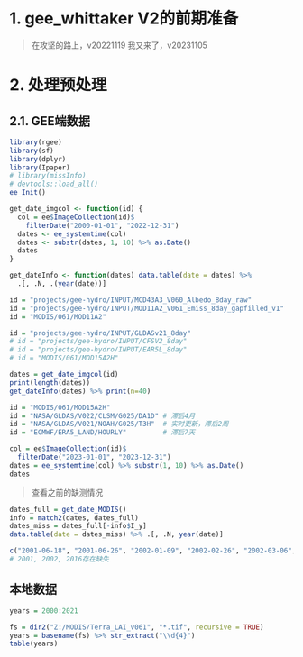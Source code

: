 # 1. gee_whittaker V2的前期准备

> 在攻坚的路上，v20221119
> 我又来了，v20231105

# 2. 处理预处理

## 2.1. GEE端数据

```r
library(rgee)
library(sf)
library(dplyr)
library(Ipaper)
# library(missInfo)
# devtools::load_all()
ee_Init()

get_date_imgcol <- function(id) {
  col = ee$ImageCollection(id)$
    filterDate("2000-01-01", "2022-12-31")
  dates <- ee_systemtime(col)
  dates <- substr(dates, 1, 10) %>% as.Date()
  dates
}

get_dateInfo <- function(dates) data.table(date = dates) %>% 
  .[, .N, .(year(date))]

id = "projects/gee-hydro/INPUT/MCD43A3_V060_Albedo_8day_raw"
id = "projects/gee-hydro/INPUT/MOD11A2_V061_Emiss_8day_gapfilled_v1"
id = "MODIS/061/MOD11A2"

id = "projects/gee-hydro/INPUT/GLDASv21_8day"
# id = "projects/gee-hydro/INPUT/CFSV2_8day"
# id = "projects/gee-hydro/INPUT/EAR5L_8day"
# id = "MODIS/061/MOD15A2H"

dates = get_date_imgcol(id)
print(length(dates))
get_dateInfo(dates) %>% print(n=40)
```

```r
id = "MODIS/061/MOD15A2H"
id = "NASA/GLDAS/V022/CLSM/G025/DA1D" # 滞后4月
id = "NASA/GLDAS/V021/NOAH/G025/T3H"  # 实时更新，滞后2周
id = "ECMWF/ERA5_LAND/HOURLY"         # 滞后7天

col = ee$ImageCollection(id)$
  filterDate("2023-01-01", "2023-12-31")
dates = ee_systemtime(col) %>% substr(1, 10) %>% as.Date()
dates
```

> 查看之前的缺测情况
```r
dates_full = get_date_MODIS()
info = match2(dates, dates_full)
dates_miss = dates_full[-info$I_y]
data.table(date = dates_miss) %>% .[, .N, year(date)]
```
<!-- [data.table]: 
# A tibble: 3 × 2
   year     N    
  <int> <int>    
1  2001     2    
2  2002     5    
3  2016     1 -->

```r
c("2001-06-18", "2001-06-26", "2002-01-09", "2002-02-26", "2002-03-06", "2002-03-14", "2002-03-22", "2016-02-18")
# 2001, 2002, 2016存在缺失
```

## 本地数据

```r
years = 2000:2021

fs = dir2("Z:/MODIS/Terra_LAI_v061", "*.tif", recursive = TRUE)
years = basename(fs) %>% str_extract("\\d{4}")
table(years)
```
